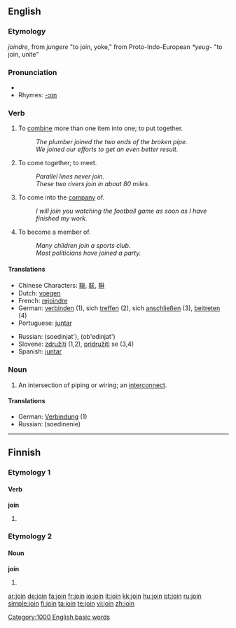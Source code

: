 ==English==

===Etymology===
{{OF.}} ''joindre'', from {{L.}} ''jungere'' "to join, yoke," from Proto-Indo-European ''*yeug-'' "to join, unite"

===Pronunciation===
*{{audio|en-us-join.ogg|Audio (US)}}
*Rhymes: [[Rhymes:English:-ɔɪn|-ɔɪn]]

===Verb===
{{en-verb}}

# To [[combine]] more than one item into one; to put together.
#:''The plumber joined the two ends of the broken pipe.''
#:''We joined our efforts to get an even better result.''
# To come together; to meet.
#:''Parallel lines never join.''
#:''These two rivers join in about 80 miles.''
# To come into the [[company]] of.
#:''I will join you watching the football game as soon as I have finished my work.''
# To become a member of.
#:''Many children join a sports club.''
#:''Most politicians have joined a party.''

====Translations====
{{top}}
*Chinese Characters: [[聯]], [[联]], [[聨]]
*Dutch: [[voegen]]
*French: [[rejoindre]]
*German: [[verbinden]] (1), sich [[treffen]] (2), sich [[anschließen]] (3), [[beitreten]] (4)
*Portuguese: [[juntar]]
{{mid}}
*Russian: {{t|ru|соединять}} (soedinjat'), {{t|ru|объединять}} (ob'edinjat')
*Slovene: [[združiti]] (1,2), [[pridružiti]] se (3,4)
*Spanish: [[juntar]]
{{bottom}}

===Noun===
{{en-noun}}

# An intersection of piping or wiring; an [[interconnect]].

====Translations====
*German: [[Verbindung]] {{f}} (1)
*Russian: {{t+|ru|соединение}} (soedinenie)

[[Category:1000 English basic words]]

----

==Finnish==

===Etymology 1===

====Verb====
'''join'''

# {{fi-form of|juoda|type=verb|pr=first-person|pl=singular|mood=indicative|tense=past}}

===Etymology 2===

====Noun====
'''join'''

# {{fi-form of|joki|type=noun|case=instructive|pl=plural}}

[[ar:join]]
[[de:join]]
[[fa:join]]
[[fr:join]]
[[io:join]]
[[it:join]]
[[kk:join]]
[[hu:join]]
[[pt:join]]
[[ru:join]]
[[simple:join]]
[[fi:join]]
[[ta:join]]
[[te:join]]
[[vi:join]]
[[zh:join]]